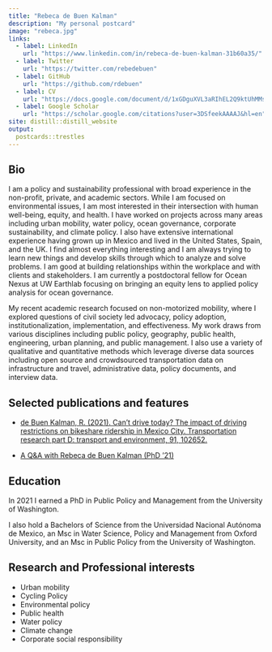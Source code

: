 ```yaml
---
title: "Rebeca de Buen Kalman"
description: "My personal postcard"
image: "rebeca.jpg"
links:
  - label: LinkedIn
    url: "https://www.linkedin.com/in/rebeca-de-buen-kalman-31b60a35/"
  - label: Twitter
    url: "https://twitter.com/rebedebuen"
  - label: GitHub
    url: "https://github.com/rdebuen"
  - label: CV
    url: "https://docs.google.com/document/d/1xGDguXVL3aRIhEL2Q9ktUhMMsSHP_y9z6B1ASNRSSPk/edit?usp=sharing"
  - label: Google Scholar
    url: "https://scholar.google.com/citations?user=3DSfeekAAAAJ&hl=en"
site: distill::distill_website
output:
  postcards::trestles
---
```

 
## Bio

I am a policy and sustainability professional with broad experience in the non-profit, private, and academic sectors. While I am focused on environmental issues, I am most interested in their intersection with human well-being, equity, and health. I have worked on projects across many areas including urban mobility, water policy, ocean governance, corporate sustainability, and climate policy. I also have extensive international experience having grown up in Mexico and lived in the United States, Spain, and the UK. I find almost everything interesting and I am always trying to learn new things and develop skills through which to analyze and solve problems. I am good at building relationships within the workplace and with clients and stakeholders. I am currently a postdoctoral fellow for Ocean Nexus at UW Earthlab focusing on bringing an equity lens to applied policy analysis for ocean governance.
 
My recent academic research focused on non-motorized mobility, where I explored questions of civil society led advocacy, policy adoption, institutionalization, implementation, and effectiveness. My work draws from various disciplines including public policy, geography, public health, engineering, urban planning, and public management. I also use a variety of qualitative and quantitative methods which leverage diverse data sources including open source and crowdsourced transportation data on infrastructure and travel, administrative data, policy documents, and interview data.

## Selected publications and features

- [de Buen Kalman, R. (2021). Can’t drive today? The impact of driving restrictions on bikeshare ridership in Mexico City. Transportation research part D: transport and environment, 91, 102652.](https://www.sciencedirect.com/science/article/abs/pii/S1361920920308373#:~:text=Results%20indicate%20that%20restricted%20days,increases%20during%20peak%20traffic%20hours.)

- [A Q&A with Rebeca de Buen Kalman (PhD ’21)](https://evans.uw.edu/a-qa-with-rebeca-debuen-phd-21/) 
 

## Education
In 2021 I earned a PhD in Public Policy and Management from the University of Washington.

I also hold a Bachelors of Science from the Universidad Nacional Autónoma de Mexico, an Msc in Water Science, Policy and Management from Oxford University, and an Msc in Public Policy from the University of Washington. 

## Research and Professional interests

- Urban mobility
- Cycling Policy
- Environmental policy 
- Public health
- Water policy
- Climate change 
- Corporate social responsibility

